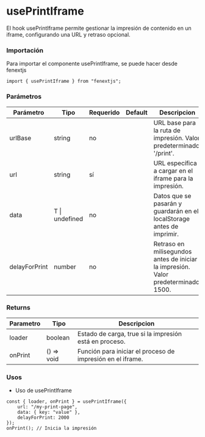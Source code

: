 # usePrintIframe

El hook usePrintIframe permite gestionar la impresión de contenido en un iframe, configurando una URL y retraso opcional.

### Importación

Para importar el componente usePrintIframe, se puede hacer desde fenextjs

```tsx copy
import { usePrintIframe } from "fenextjs";
```

### Parámetros

| Parámetro | Tipo | Requerido | Default | Descripcion |
| --------- | ---- | --------- | ------- | ----------- |
| urlBase | string | no |  | URL base para la ruta de impresión. Valor predeterminado: '/print'. |
| url | string | sí |  | URL específica a cargar en el iframe para la impresión. |
| data | T \| undefined | no |  | Datos que se pasarán y guardarán en el localStorage antes de imprimir. |
| delayForPrint | number | no |  | Retraso en milisegundos antes de iniciar la impresión. Valor predeterminado: 1500. |
### Returns

| Parametro | Tipo | Descripcion |
| --------- | ---- | ----------- |
| loader | boolean  | Estado de carga, true si la impresión está en proceso. |
| onPrint | () =\> void  | Función para iniciar el proceso de impresión en el iframe. |
### Usos

- Uso de usePrintIframe

```tsx copy
const { loader, onPrint } = usePrintIframe({
    url: "/my-print-page",
    data: { key: "value" },
    delayForPrint: 2000
});
onPrint(); // Inicia la impresión
```

